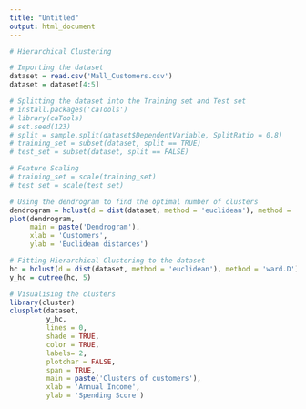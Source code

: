 ```yaml
---
title: "Untitled"
output: html_document
---
```


```r
# Hierarchical Clustering

# Importing the dataset
dataset = read.csv('Mall_Customers.csv')
dataset = dataset[4:5]

# Splitting the dataset into the Training set and Test set
# install.packages('caTools')
# library(caTools)
# set.seed(123)
# split = sample.split(dataset$DependentVariable, SplitRatio = 0.8)
# training_set = subset(dataset, split == TRUE)
# test_set = subset(dataset, split == FALSE)

# Feature Scaling
# training_set = scale(training_set)
# test_set = scale(test_set)

# Using the dendrogram to find the optimal number of clusters
dendrogram = hclust(d = dist(dataset, method = 'euclidean'), method = 'ward.D')
plot(dendrogram,
     main = paste('Dendrogram'),
     xlab = 'Customers',
     ylab = 'Euclidean distances')

# Fitting Hierarchical Clustering to the dataset
hc = hclust(d = dist(dataset, method = 'euclidean'), method = 'ward.D')
y_hc = cutree(hc, 5)

# Visualising the clusters
library(cluster)
clusplot(dataset,
         y_hc,
         lines = 0,
         shade = TRUE,
         color = TRUE,
         labels= 2,
         plotchar = FALSE,
         span = TRUE,
         main = paste('Clusters of customers'),
         xlab = 'Annual Income',
         ylab = 'Spending Score')
```

